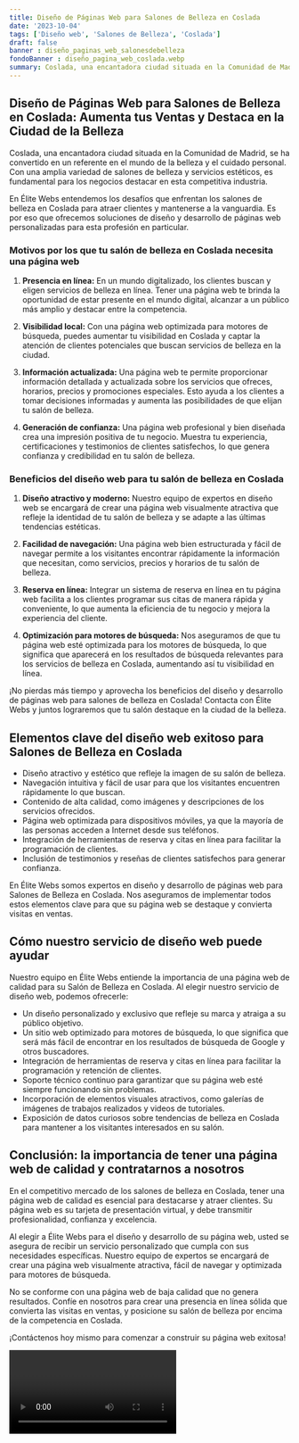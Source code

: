 ```yaml
---
title: Diseño de Páginas Web para Salones de Belleza en Coslada
date: '2023-10-04'
tags: ['Diseño web', 'Salones de Belleza', 'Coslada']
draft: false
banner : diseño_paginas_web_salonesdebelleza
fondoBanner : diseño_pagina_web_coslada.webp
summary: Coslada, una encantadora ciudad situada en la Comunidad de Madrid, se ha convertido en un referente en el mundo de la belleza y el cuidado personal. Con una amplia variedad de salones de belleza y servicios estéticos, es fundamental para los negocios destacar en esta competitiva industria.
---
```


## Diseño de Páginas Web para Salones de Belleza en Coslada: Aumenta tus Ventas y Destaca en la Ciudad de la Belleza

Coslada, una encantadora ciudad situada en la Comunidad de Madrid, se ha convertido en un referente en el mundo de la belleza y el cuidado personal. Con una amplia variedad de salones de belleza y servicios estéticos, es fundamental para los negocios destacar en esta competitiva industria.

En Élite Webs entendemos los desafíos que enfrentan los salones de belleza en Coslada para atraer clientes y mantenerse a la vanguardia. Es por eso que ofrecemos soluciones de diseño y desarrollo de páginas web personalizadas para esta profesión en particular.

### Motivos por los que tu salón de belleza en Coslada necesita una página web

1. **Presencia en línea:** En un mundo digitalizado, los clientes buscan y eligen servicios de belleza en línea. Tener una página web te brinda la oportunidad de estar presente en el mundo digital, alcanzar a un público más amplio y destacar entre la competencia.

2. **Visibilidad local:** Con una página web optimizada para motores de búsqueda, puedes aumentar tu visibilidad en Coslada y captar la atención de clientes potenciales que buscan servicios de belleza en la ciudad.

3. **Información actualizada:** Una página web te permite proporcionar información detallada y actualizada sobre los servicios que ofreces, horarios, precios y promociones especiales. Esto ayuda a los clientes a tomar decisiones informadas y aumenta las posibilidades de que elijan tu salón de belleza.

4. **Generación de confianza:** Una página web profesional y bien diseñada crea una impresión positiva de tu negocio. Muestra tu experiencia, certificaciones y testimonios de clientes satisfechos, lo que genera confianza y credibilidad en tu salón de belleza.

### Beneficios del diseño web para tu salón de belleza en Coslada

1. **Diseño atractivo y moderno:** Nuestro equipo de expertos en diseño web se encargará de crear una página web visualmente atractiva que refleje la identidad de tu salón de belleza y se adapte a las últimas tendencias estéticas.

2. **Facilidad de navegación:** Una página web bien estructurada y fácil de navegar permite a los visitantes encontrar rápidamente la información que necesitan, como servicios, precios y horarios de tu salón de belleza.

3. **Reserva en línea:** Integrar un sistema de reserva en línea en tu página web facilita a los clientes programar sus citas de manera rápida y conveniente, lo que aumenta la eficiencia de tu negocio y mejora la experiencia del cliente.

4. **Optimización para motores de búsqueda:** Nos aseguramos de que tu página web esté optimizada para los motores de búsqueda, lo que significa que aparecerá en los resultados de búsqueda relevantes para los servicios de belleza en Coslada, aumentando así tu visibilidad en línea.

¡No pierdas más tiempo y aprovecha los beneficios del diseño y desarrollo de páginas web para salones de belleza en Coslada! Contacta con Élite Webs y juntos lograremos que tu salón destaque en la ciudad de la belleza.

<GifSeo />

<Cta />

## Elementos clave del diseño web exitoso para Salones de Belleza en Coslada

- Diseño atractivo y estético que refleje la imagen de su salón de belleza.
- Navegación intuitiva y fácil de usar para que los visitantes encuentren rápidamente lo que buscan.
- Contenido de alta calidad, como imágenes y descripciones de los servicios ofrecidos.
- Página web optimizada para dispositivos móviles, ya que la mayoría de las personas acceden a Internet desde sus teléfonos.
- Integración de herramientas de reserva y citas en línea para facilitar la programación de clientes.
- Inclusión de testimonios y reseñas de clientes satisfechos para generar confianza.

En Élite Webs somos expertos en diseño y desarrollo de páginas web para Salones de Belleza en Coslada. Nos aseguramos de implementar todos estos elementos clave para que su página web se destaque y convierta visitas en ventas.

## Cómo nuestro servicio de diseño web puede ayudar

Nuestro equipo en Élite Webs entiende la importancia de una página web de calidad para su Salón de Belleza en Coslada. Al elegir nuestro servicio de diseño web, podemos ofrecerle:

- Un diseño personalizado y exclusivo que refleje su marca y atraiga a su público objetivo.
- Un sitio web optimizado para motores de búsqueda, lo que significa que será más fácil de encontrar en los resultados de búsqueda de Google y otros buscadores.
- Integración de herramientas de reserva y citas en línea para facilitar la programación y retención de clientes.
- Soporte técnico continuo para garantizar que su página web esté siempre funcionando sin problemas.
- Incorporación de elementos visuales atractivos, como galerías de imágenes de trabajos realizados y videos de tutoriales.
- Exposición de datos curiosos sobre tendencias de belleza en Coslada para mantener a los visitantes interesados en su salón.

## Conclusión: la importancia de tener una página web de calidad y contratarnos a nosotros

En el competitivo mercado de los salones de belleza en Coslada, tener una página web de calidad es esencial para destacarse y atraer clientes. Su página web es su tarjeta de presentación virtual, y debe transmitir profesionalidad, confianza y excelencia.

Al elegir a Élite Webs para el diseño y desarrollo de su página web, usted se asegura de recibir un servicio personalizado que cumpla con sus necesidades específicas. Nuestro equipo de expertos se encargará de crear una página web visualmente atractiva, fácil de navegar y optimizada para motores de búsqueda.

No se conforme con una página web de baja calidad que no genera resultados. Confíe en nosotros para crear una presencia en línea sólida que convierta las visitas en ventas, y posicione su salón de belleza por encima de la competencia en Coslada.

¡Contáctenos hoy mismo para comenzar a construir su página web exitosa!

<Video />

<CtaBot job='Salones de Belleza' city='Coslada'/>

<Gmaps query='Coslada+españa+maps' />